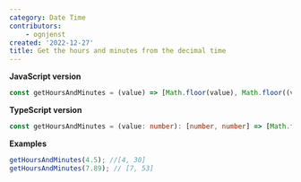 ```yaml
---
category: Date Time
contributors:
    - ognjenst
created: '2022-12-27'
title: Get the hours and minutes from the decimal time
---
```


**JavaScript version**

```js getHoursAndMinutes.js
const getHoursAndMinutes = (value) => [Math.floor(value), Math.floor((value * 60) % 60)];
```

**TypeScript version**

```ts getHoursAndMinutes.ts
const getHoursAndMinutes = (value: number): [number, number] => [Math.floor(value), Math.floor((value * 60) % 60)];
```

**Examples**

```js examples.js
getHoursAndMinutes(4.5); //[4, 30]
getHoursAndMinutes(7.89); // [7, 53]
```
